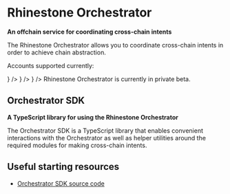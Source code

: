 
# Rhinestone Orchestrator 

**An offchain service for coordinating cross-chain intents**

The Rhinestone Orchestrator allows you to coordinate cross-chain intents in order to achieve chain abstraction.

Accounts supported currently:

<Cards>
  <Card
    title="ERC-7579"
    href="https://erc7579.com/"
    icon={
      <Image
        src="/logos/erc7579.png"
        width={50}
        height={50}
        alt=""
        style={{ marginRight: '5px' }}
      />
    }
  />
  <Card
    title="Safe"
    href="https://safe.global/"
    icon={
      <Image
        src="/logos/safe.png"
        width={50}
        height={50}
        alt=""
        style={{ marginRight: '5px' }}
      />
    }
  />
  <Card
    title="Nexus"
    href="https://biconomy.io/"
    icon={
      <Image
        src="/logos/biconomy.jpeg"
        width={50}
        height={50}
        alt=""
        style={{ marginRight: '5px' }}
      />
    }
  />
</Cards>

<Callout type="info">
  Rhinestone Orchestrator is currently in private beta.
</Callout>

## Orchestrator SDK

**A TypeScript library for using the Rhinestone Orchestrator**

The Orchestrator SDK is a TypeScript library that enables convenient interactions with the Orchestrator as well as helper utilities around the required modules for making cross-chain intents.

## Useful starting resources

- [Orchestrator SDK source code](https://github.com/rhinestonewtf/orchestrator-sdk)
